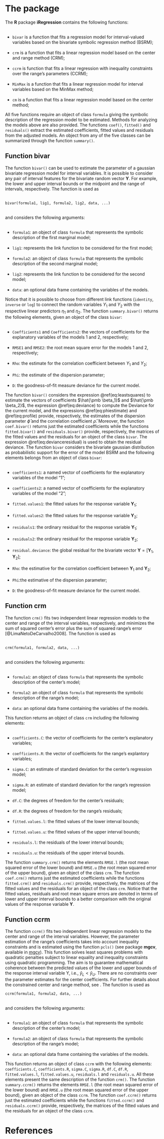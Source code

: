 # The package {#package}

The **R** package **iRegression** contains the following functions: </br></br>


- `bivar` is a function that fits a regression model for interval-valued variables based on the bivariate symbolic regression method (BSRM);</br></br>
- `crm` is a function that fits a linear regression model based on the center and range method (CRM);</br></br>
- `ccrm` is function that fits a linear regression with inequality constraints over the range's parameters (CCRM);</br></br>
- `MinMax` is a function that fits a linear regression model for interval variables based on the MinMax method;</br></br>
- `cm` is a function that fits a linear regression model based on the center method;

All five functions require an object of class `formula` giving the symbolic description of the regression model to be estimated. Methods for analyzing the models above are also provided. The functions `coef()`, `fitted()` and `residuals()` extract the estimated coefficients, fitted values and residuals from the adjusted models. An object from any of the five classes can be summarized through the function `summary()`.

## Function bivar

The function `bivar()` can be used to estimate the parameter of a gaussian bivariate regression model for interval variables. It is possible to consider any pair of interval features for the bivariate random vector $\pmb Y$. For example, the lower and upper interval bounds or the midpoint and the range of intervals, respectively. The function is used as </br></br>


`bivar(formula1, lig1, formula2, lig2, data, ...)` </br></br>


and considers the following arguments: </br></br>

- `formula1`: an object of class `formula` that represents the symbolic description of the first marginal model;</br></br>
- `lig1`: represents the link function to be considered for the first model;</br></br>
- `formula2`: an object of class `formula` that represents the symbolic description of the second marginal model;</br></br>
- `lig2`: represents the link function to be considered for the second model;</br></br>
- `data`: an optional data frame containing the variables of the models.

Notice that it is possible to choose from different link functions (`identity`, `inverse` or `log`) to connect the random variables $Y_1$ and $Y_2$ with the respective linear predictors $\eta_1$ and $\eta_2$. The function `summary.bivar()` returns the following elements, given an object of the class `bivar`: </br></br>

- `Coefficients1` and `Coefficients2`: the vectors of coefficients for the explanatory variables of the models 1 and 2, respectively;</br></br>
- `RMSE1` and `RMSE2`: the root mean square error for the models 1 and 2, respectively;</br></br>
- `Rho`: the estimate for the correlation coefficient between $Y_1$ and $Y_2$;</br></br>
- `Phi`: the estimate of the dispersion parameter;</br></br>
- `D`: the goodness-of-fit measure deviance for the current model.

The function `bivar()` considers the expression \@ref(eq:leastsquares) to estimate the vectors of coefficients $\hat{\pmb \beta_1}$ and $\hat{\pmb \beta_2}$, the expression \@ref(eq:deviance) to compute the Deviance for the current model, and the expressions \@ref(eq:phiestimate) and \@ref(eq:profile) provide, respectively, the estimates of the dispersion parameter $\hat{\phi}$ and the correlation coefficient $\hat{\rho}$. Moreover, the function `coef.bivar()` returns just the estimated coefficients while the functions `fitted.bivar()` and `residuals.bivar()` provide, respectively, the matrices of the fitted values and the residuals for an object of the class `bivar`. The expression \@ref(eq:devianceresidual) is used to obtain the residual deviance. The function `bivar` considers the bivariate gaussian distribution as probabilistic support for the error of the model BSRM and the following elements belongs from an object of class `bivar`: </br></br>

- `coefficients1`: a named vector of coefficients for the explanatory variables of the model "1";</br></br>
- `coefficients2`:	a named vector of coefficients for the explanatory variables of the model "2";</br></br>
- `fitted.values1`: the fitted values for the response variable $\pmb Y_1$;</br></br>
- `fitted.values2`: the fitted values for the response variable $\pmb Y_2$;</br></br>
- `residuals1`: the ordinary residual for the response variable $\pmb Y_1$;</br></br>
- `residuals2`: the ordinary residual for the response variable $\pmb Y_2$;</br></br>
- `residual.deviance`:	the global residual for the bivariate vector $\pmb Y = [\pmb Y_1, \pmb Y_2]$;</br></br>
- `Rho`: the estimative for the correlation coefficient between $\pmb Y_1$ and $\pmb Y_2$;</br></br>
- `Phi`:the estimative of the dispersion parameter;</br></br>
- `D`:	the goodness-of-fit measure deviance for the current model.

## Function crm {#sec:crm}

The function `crm()` fits two independent linear regression models to the center and range
of the interval variables, respectively, and minimizes the sum of squared center's error plus the sum of squared range's error [@LimaNetoDeCarvalho2008]. The function is used as </br></br>


`crm(formula1, formula2, data, ...)` </br></br>


and considers the following arguments: </br></br>

- `formula1`: an object of class `formula` that represents the symbolic description of the center's model;</br></br>
- `formula2`: an object of class `formula` that represents the symbolic description of the range's model;</br></br>
- `data`: an optional data frame containing the variables of the models.

This function returns an object of class `crm` including the following elements: </br></br>


- `coefficients.C`: the vector of coefficients for the center's explanatory variables;</br></br>
- `coefficients.R`: the vector of coefficients for the range's explantory variables;</br></br>
- `sigma.C`:  an estimate of standard deviation for the center's regression model;</br></br>
- `sigma.R`: an estimate of standard deviation for the range's regression model;</br></br>
- `df.C`: the degrees of freedom for the center's residuals;</br></br>
- `df.R`: the degrees of freedom for the range's residuals;</br></br>
- `fitted.values.l`: the fitted values of the lower interval bounds;</br></br>
- `fitted.values.u`: the fitted values of the upper interval bounds;</br></br>
- `residuals.l`: the residuals of the lower interval bounds;</br></br>
- `residuals.u`: the residuals of the upper interval bounds.

The function `summary.crm()` returns the elements `RMSE.l` (the root mean squared error of the lower bound) and `RMSE.u` (the root mean squared error of the upper bound), given an object of the class `crm`. The function `coef.crm()` returns just the estimated coefficients while the functions `fitted.crm()` and `residuals.crm()` provide, respectively, the matrices of the fitted values and the residuals for an object of the class `crm`. Notice that the fitted values, residuals and root mean square errors are denoted in terms of lower and upper interval bounds to a better comparison with the original values of the response variable $\pmb Y$.

## Function ccrm {#sec:ccrm}

The function `ccrm()` fits two independent linear regression models to the center and range
of the interval variables. However, the parameter estimation of the range's coefficients takes into account inequality constraints and is estimated using the function `pcls()` (see package **mgcv**, available in [mgcv](http://CRAN.r-project.org/package=mgcv)). This function solves least squares problems with quadratic penalties subject to linear equality and inequality constraints using quadratic programming. The aim is to guarantee mathematical coherence between the predicted values of the lower and upper bounds of the response interval variable Y, i.e., $\hat{y}_L < \hat{y}_U$. There are no constraints over the parameter estimates for the center coefficients. For further details about the constrained center and range method, see \cite{LimaNetoDeCarvalho2010}. The function \code{ccrm()} is used as


`ccrm(formula1, formula2, data, ...)`</br></br>

and considers the following arguments: </br></br>

- `formula1`: an object of class `formula` that represents the symbolic description of the center's model;</br></br>
- `formula2`: an object of class `formula` that represents the symbolic description of the range's model;</br></br>
- `data`: an optional data frame containing the variables of the models.

This function returns an object of class `ccrm` with the following elements: `coefficients.C`, `coefficients.R`, `sigma.C`, `sigma.R`, `df.C`, `df.R`, `fitted.values.l`, `fitted.values.u`,  `residuals.l` and `residuals.u`. All these elements present the same description of the function `crm()`. The function `summary.ccrm()` returns the elements `RMSE.l` (the root mean squared error of the lower bound) and `RMSE.u` (the root mean squared error of the upper bound), given an object of the class `ccrm`. The function `coef.ccrm()` returns just the estimated coefficients while the functions `fitted.ccrm()` and `residuals.ccrm()` provide, respectively, the matrices of the fitted values and the residuals for an object of the class `ccrm`. 


# References {-}